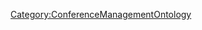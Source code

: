 <includeonly>{{METADATA|Keywords={{{HasKeyword|}}}|HasEntityTitle={{{HasEntityTitle}}}|HasEntityBlurb={{{HasEntityBlurb|}}}|HasEntityType=AidToOrientation}}
{{Annotation|AnnotationPredicate=IsManagedBy|AnnotationObjects={{{IsManagedBy|}}}}}
</includeonly>
<noinclude>[[Category:ConferenceManagementOntology]]</noinclude>
